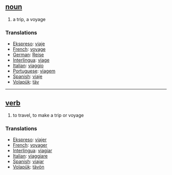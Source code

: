 == [[noun]] == 
# a trip, a voyage
=== Translations === 
*[[Ekspreso]]: [[viaje]]
*[[French]]: [[voyage]] 
*[[German]]: [[Reise]] 
*[[Interlingua]]: [[viage]] 
*[[Italian]]: [[viaggio]] 
*[[Portuguese]]: [[viagem]] 
*[[Spanish]]: [[viaje]] 
*[[Volapük]]: [[täv]]

----

== [[verb]] ==
# to travel, to make a trip or voyage
=== Translations === 
*[[Ekspreso]]: [[viajer]]
*[[French]]: [[voyager]] 
*[[Interlingua]]: [[viagiar]] 
*[[Italian]]: [[viaggiare]] 
*[[Spanish]]: [[viajar]] 
*[[Volapük]]: [[tävön]]